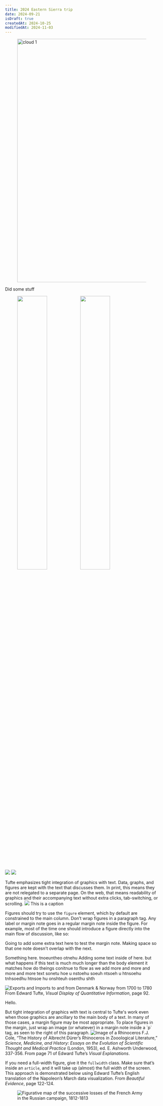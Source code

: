 ```yaml
---
title: 2024 Eastern Sierra trip
date: 2024-09-21
isDraft: true
createdAt: 2024-10-25
modifiedAt: 2024-11-03
---
```


<figure>
  <Image src={DSCF1631} alt="cloud 1" width="800"/>
</figure>

Did some stuff

<figure class="fullwidth">
	<img src="/images/DSCF1631.jpg" alt="" width="48%" />
	<img src="/images/DSCF1634.jpg" alt="" width="48%" />
</figure>

![](/images/DSCF1631.jpg)
![](/images/DSCF1634.jpg)

<MarginNoteMD>
  Tufte emphasizes tight integration of graphics with text. Data, graphs, and figures are kept with the text that discusses them. In print, this means they are not relegated to a separate page. On the web, that means readability of graphics and their accompanying text without extra clicks, tab-switching, or scrolling.
  <MarginNote slot="sidenote" name="other">
    <img src="/images/DSCF1631.jpg"/>
    This is a caption
  </MarginNote>
</MarginNoteMD>

Figures should try to use the `figure` element, which by default are constrained to the main column. Don’t wrap figures in a paragraph tag. Any label or margin note goes in a regular margin note inside the figure. For example, most of the time one should introduce a figure directly into the main flow of discussion, like so:

Going to add some extra text here to test the margin note.  Making space so that one note doesn't overlap with the next.

Something here. tnoeuntheo  otnehu <MarginNote>Adding some text inside of here. but what happens if this text is much much longer than the body element it matches how do theings conitnue to flow as we add more and more and more and more text</MarginNote> sonetu hoe u nstoehu  soeuh ntsoeh u htnsoehu  tnhsoedhu htnsoe hu  onshteuh osenthu shth

<BasicImage>
  <img src="https://edwardtufte.github.io/tufte-css/img/exports-imports.png" 
    alt="Exports and Imports to and from Denmark & Norway from 1700 to 1780" />
  <MarginNote slot="sidenote" name="exports-imports">
    From Edward Tufte, <em>Visual Display of Quantitative Information</em>, page 92.
  </MarginNote>
</BasicImage>

Hello.


<MarginNoteMD>
  But tight integration of graphics with text is central to Tufte's work even when those graphics are ancillary to the main body of a text. In many of those cases, a margin figure may be most appropriate. To place figures in the margin, just wrap an image (or whatever) in a margin note inside a `p` tag, as seen to the right of this paragraph.
  <MarginNote slot="sidenote" name="rhino">
    <img src="https://edwardtufte.github.io/tufte-css/img/rhino.png" alt="Image of a Rhinoceros"/> 
    F.J. Cole, “The History of Albrecht Dürer’s Rhinoceros in Zooological Literature,” <em>Science, Medicine, and History: Essays on the Evolution of Scientific Thought and Medical Practice</em> (London, 1953), ed. E. Ashworth Underwood, 337-356. From page 71 of Edward Tufte’s <em>Visual Explanations</em>.
  </MarginNote>
</MarginNoteMD>



If you need a full-width figure, give it the `fullwidth` class. Make sure that’s inside an `article`, and it will take up (almost) the full width of the screen. This approach is demonstrated below using Edward Tufte’s English translation of the Napoleon’s March data visualization. From *Beautiful Evidence*, page 122-124.

<figure class="fullwidth">
  <img src="https://edwardtufte.github.io/tufte-css/img/napoleons-march.png" alt="Figurative map of the successive losses of the French Army in the Russian campaign, 1812-1813" />
</figure>
